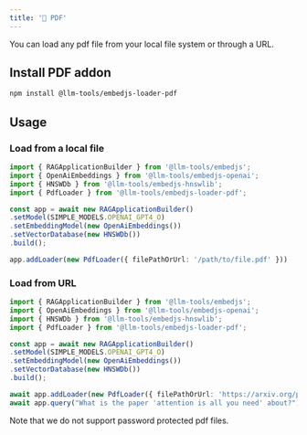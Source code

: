 ---
title: '📰 PDF'
---

You can load any pdf file from your local file system or through a URL.

## Install PDF addon

```bash
npm install @llm-tools/embedjs-loader-pdf
```

## Usage

### Load from a local file

```ts
import { RAGApplicationBuilder } from '@llm-tools/embedjs';
import { OpenAiEmbeddings } from '@llm-tools/embedjs-openai';
import { HNSWDb } from '@llm-tools/embedjs-hnswlib';
import { PdfLoader } from '@llm-tools/embedjs-loader-pdf';

const app = await new RAGApplicationBuilder()
.setModel(SIMPLE_MODELS.OPENAI_GPT4_O)
.setEmbeddingModel(new OpenAiEmbeddings())
.setVectorDatabase(new HNSWDb())
.build();

app.addLoader(new PdfLoader({ filePathOrUrl: '/path/to/file.pdf' }))
```

### Load from URL

```ts
import { RAGApplicationBuilder } from '@llm-tools/embedjs';
import { OpenAiEmbeddings } from '@llm-tools/embedjs-openai';
import { HNSWDb } from '@llm-tools/embedjs-hnswlib';
import { PdfLoader } from '@llm-tools/embedjs-loader-pdf';

const app = await new RAGApplicationBuilder()
.setModel(SIMPLE_MODELS.OPENAI_GPT4_O)
.setEmbeddingModel(new OpenAiEmbeddings())
.setVectorDatabase(new HNSWDb())
.build();

await app.addLoader(new PdfLoader({ filePathOrUrl: 'https://arxiv.org/pdf/1706.03762.pdf' }))
await app.query("What is the paper 'attention is all you need' about?");
```

<Note>
Note that we do not support password protected pdf files.
</Note>
